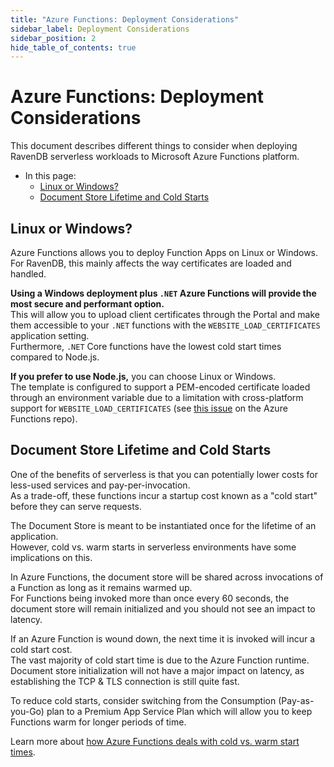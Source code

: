 ```yaml
---
title: "Azure Functions: Deployment Considerations"
sidebar_label: Deployment Considerations
sidebar_position: 2
hide_table_of_contents: true
---
```



# Azure Functions: Deployment Considerations
<Admonition type="note" title="Note">

This document describes different things to consider when deploying RavenDB 
serverless workloads to Microsoft Azure Functions platform.  

* In this page: 
    * [Linux or Windows?](../../../start/guides/azure-functions/deployment#linux-or-windows?)  
    * [Document Store Lifetime and Cold Starts](../../../start/guides/azure-functions/deployment#document-store-lifetime-and-cold-starts)  

</Admonition>

## Linux or Windows?

Azure Functions allows you to deploy Function Apps on Linux or Windows. For RavenDB, this mainly 
affects the way certificates are loaded and handled.  

**Using a Windows deployment plus `.NET` Azure Functions will provide the most secure and performant option.**  
This will allow you to upload client certificates through the Portal and make them accessible to your `.NET` 
functions with the `WEBSITE_LOAD_CERTIFICATES` application setting.  
Furthermore, `.NET` Core functions have the lowest cold start times compared to Node.js.  

**If you prefer to use Node.js,** you can choose Linux or Windows.  
The template is configured to support a PEM-encoded certificate loaded through an environment 
variable due to a limitation with cross-platform support for `WEBSITE_LOAD_CERTIFICATES` (see 
[this issue][ms-issue-linux-certs-unsupported] on the Azure Functions repo).  



## Document Store Lifetime and Cold Starts

One of the benefits of serverless is that you can potentially lower costs for less-used services 
and pay-per-invocation.  
As a trade-off, these functions incur a startup cost known as a "cold start" before they can serve requests.  

The Document Store is meant to be instantiated once for the lifetime of an application.  
However, cold vs. warm starts in serverless environments have some implications on this.  

In Azure Functions, the document store will be shared across invocations of a Function as 
long as it remains warmed up.  
For Functions being invoked more than once every 60 seconds, the document store will remain 
initialized and you should not see an impact to latency.  

If an Azure Function is wound down, the next time it is invoked will incur a cold start cost.  
The vast majority of cold start time is due to the Azure Function runtime. Document store initialization 
will not have a major impact on latency, as establishing the TCP & TLS connection is still quite fast.  

To reduce cold starts, consider switching from the Consumption (Pay-as-you-Go) plan to a Premium App 
Service Plan which will allow you to keep Functions warm for longer periods of time.  

Learn more about [how Azure Functions deals with cold vs. warm start times][az-func-cold-warm].  



[az-func-cold-warm]: https://azure.microsoft.com/en-us/blog/understanding-serverless-cold-start/
[ms-issue-linux-certs-unsupported]: https://github.com/Azure/Azure-Functions/issues/1644
